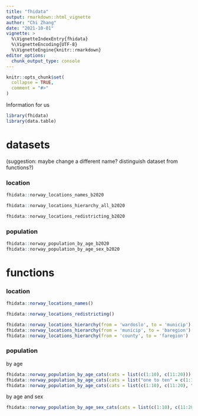 ```yaml
---
title: "fhidata"
output: rmarkdown::html_vignette
author: "Chi Zhang"
date: "2021-10-01"
vignette: >
  %\VignetteIndexEntry{fhidata}
  %\VignetteEncoding{UTF-8}
  %\VignetteEngine{knitr::rmarkdown}
editor_options: 
  chunk_output_type: console
---
```


```r
knitr::opts_chunk$set(
  collapse = TRUE,
  comment = "#>"
)
```


Information for us

```r
library(fhidata)
library(data.table)
```


# datasets 

(suggestion: maybe change a different name? distinguish dataset from functions?)

### location 

```r
fhidata::norway_locations_names_b2020
```


```r
fhidata::norway_locations_hierarchy_all_b2020
```


```r
fhidata::norway_locations_redistricting_b2020
```



### population

```r
fhidata::norway_population_by_age_b2020
fhidata::norway_population_by_age_sex_b2020
```




# functions

### location

```r
fhidata::norway_locations_names()
```


```r
fhidata::norway_locations_redistricting()
```



```r
fhidata::norway_locations_hierarchy(from = 'wardoslo', to = 'municip')
fhidata::norway_locations_hierarchy(from = 'municip', to = 'baregion')
fhidata::norway_locations_hierarchy(from = 'county', to = 'faregion')
```


### population

by age 

```r
fhidata::norway_population_by_age_cats(cats = list(c(1:10), c(11:20)))[]
fhidata::norway_population_by_age_cats(cats = list("one to ten" = c(1:10), "eleven to twenty" = c(11:20)))
fhidata::norway_population_by_age_cats(cats = list(c(1:10), c(11:20), "21+"=c(21:200)))
```

by age and sex 

```r
fhidata::norway_population_by_age_sex_cats(cats = list(c(1:10), c(11:20)))
```





